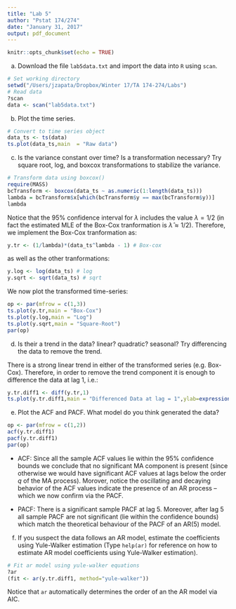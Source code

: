 ```yaml
---
title: "Lab 5"
author: "Pstat 174/274"
date: "January 31, 2017"
output: pdf_document
---
```


```r
knitr::opts_chunk$set(echo = TRUE)
```

a. Download the file `lab5data.txt` and import the data into `R` using `scan`.
```r
# Set working directory
setwd("/Users/jzapata/Dropbox/Winter 17/TA 174-274/Labs")
# Read data
?scan
data <- scan("lab5data.txt")
```

b. Plot the time series.
```r
# Convert to time series object
data_ts <- ts(data)
ts.plot(data_ts,main  = "Raw data")
```

c. Is the variance constant over time? Is a transformation necessary? Try square root, log, and boxcox transformations to stabilize the variance.

```r
# Transform data using boxcox()
require(MASS)
bcTransform <- boxcox(data_ts ~ as.numeric(1:length(data_ts)))
lambda = bcTransform$x[which(bcTransform$y == max(bcTransform$y))]
lambda 
```

Notice that the 95% confidence interval for $\lambda$ includes the value $\lambda = 1/2$ (in fact the estimated MLE of the Box-Cox tranformation is $\hat{\lambda} \approx 1/2$). Therefore, we implement the Box-Cox tranformation as:

```r
y.tr <- (1/lambda)*(data_ts^lambda - 1) # Box-cox
```
as well as the other tranformations:
```r
y.log <- log(data_ts) # log
y.sqrt <- sqrt(data_ts) # sqrt
```

We now plot the transformed time-series:

```r
op <- par(mfrow = c(1,3))
ts.plot(y.tr,main = "Box-Cox")
ts.plot(y.log,main = "Log")
ts.plot(y.sqrt,main = "Square-Root")
par(op)
```


d. Is their a trend in the data? linear? quadratic? seasonal? Try differencing the data to remove the trend.

There is a strong linear trend in either of the transformed series (e.g. Box-Cox). Therefore, in order to remove the trend component it is enough to difference the data at lag 1, i.e.:

```r
y.tr.diff1 <- diff(y.tr,1)
ts.plot(y.tr.diff1,main = "Differenced Data at lag = 1",ylab=expression(paste(nabla,y)))
```

e. Plot the ACF and PACF. What model do you think generated the data?

```r
op <- par(mfrow = c(1,2))
acf(y.tr.diff1)
pacf(y.tr.diff1)
par(op)
```

- ACF: Since all the sample ACF values lie within the 95% confidence bounds we conclude that no significant MA component is present (since otherwise we would have significant ACF values at lags below the order $q$ of the MA process). Morover, notice the oscillating and decaying behavior of the ACF values indicate the presence of an AR process -- which we now confirm via the PACF.

- PACF: There is a significant sample PACF at lag 5. Moreover, after lag 5 all sample PACF are not significant (lie within the confidence bounds) which match the theoretical behaviour of the PACF of an AR(5) model. 

f. If you suspect the data follows an AR model, estimate the coefficients using Yule-Walker estimation (Type `help(ar)` for reference on how to estimate AR model coefficients using Yule-Walker estimation).

```r
# Fit ar model using yule-walker equations
?ar
(fit <- ar(y.tr.diff1, method="yule-walker"))
```

Notice that `ar` automatically determines the order of an the AR model via AIC.